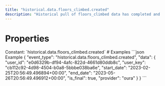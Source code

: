 ```yaml
---
title: "historical.data.floors_climbed.created"
description: "Historical pull of floors_climbed data has completed and you can now pull data for this resource."
---
```

# Properties
<ResponseField name="event_type" type="const string" required="true">
Constant: `historical.data.floors_climbed.created`
</ResponseField>
<ResponseField name="data" type="HistoricalDataCreated" required="true">
<Expandable title="HistoricalDataCreated" defaultOpen="true">
<ResponseField name="user_id" type="string" required="true">
</ResponseField>
<ResponseField name="user_key" type="string" required="true">
</ResponseField>
<ResponseField name="start_date" type="string" required="true">
</ResponseField>
<ResponseField name="end_date" type="string" required="true">
</ResponseField>
<ResponseField name="is_final" type="boolean" required="true">
</ResponseField>
<ResponseField name="provider" type="string" required="true">
</ResponseField>
</Expandable>
</ResponseField>
# Examples
<CodeGroup>
```json Example
{
  "event_type": "historical.data.floors_climbed.created",
  "data": {
    "user_id": "e0d6329b-df94-4afc-822d-4661d80ddb8c",
    "user_key": "cb112c92-4d98-4504-b0a8-5bbbe038ba6e",
    "start_date": "2023-02-25T20:56:49.496894+00:00",
    "end_date": "2023-05-26T20:56:49.496912+00:00",
    "is_final": true,
    "provider": "oura"
  }
}
```
</CodeGroup>
